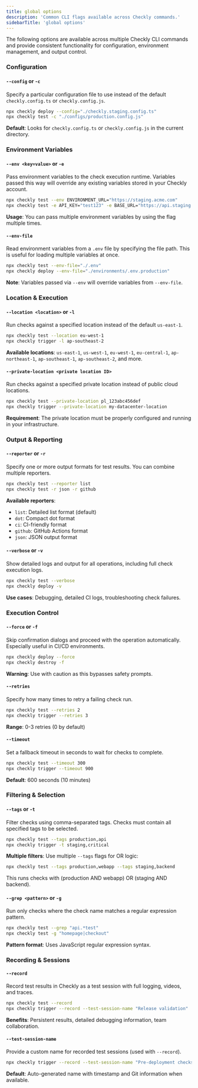 ```yaml
---
title: global options
description: 'Common CLI flags available across Checkly commands.'
sidebarTitle: 'global options'
---
```


The following options are available across multiple Checkly CLI commands and provide consistent functionality for configuration, environment management, and output control.

### Configuration

#### `--config` or `-c`
Specify a particular configuration file to use instead of the default `checkly.config.ts` or `checkly.config.js`.

```bash
npx checkly deploy --config="./checkly.staging.config.ts"
npx checkly test -c "./configs/production.config.js"
```

**Default**: Looks for `checkly.config.ts` or `checkly.config.js` in the current directory.

### Environment Variables

#### `--env <key=value>` or `-e`
Pass environment variables to the check execution runtime. Variables passed this way will override any existing variables stored in your Checkly account.

```bash
npx checkly test --env ENVIRONMENT_URL="https://staging.acme.com"
npx checkly test -e API_KEY="test123" -e BASE_URL="https://api.staging.com"
```

**Usage**: You can pass multiple environment variables by using the flag multiple times.

#### `--env-file`
Read environment variables from a `.env` file by specifying the file path. This is useful for loading multiple variables at once.

```bash
npx checkly test --env-file="./.env"
npx checkly deploy --env-file="./environments/.env.production"
```

**Note**: Variables passed via `--env` will override variables from `--env-file`.

### Location & Execution

#### `--location <location>` or `-l`
Run checks against a specified location instead of the default `us-east-1`.

```bash
npx checkly test --location eu-west-1
npx checkly trigger -l ap-southeast-2
```

**Available locations**: `us-east-1`, `us-west-1`, `eu-west-1`, `eu-central-1`, `ap-northeast-1`, `ap-southeast-1`, `ap-southeast-2`, and more.

#### `--private-location <private location ID>`
Run checks against a specified private location instead of public cloud locations.

```bash
npx checkly test --private-location pl_123abc456def
npx checkly trigger --private-location my-datacenter-location
```

**Requirement**: The private location must be properly configured and running in your infrastructure.

### Output & Reporting

#### `--reporter` or `-r`
Specify one or more output formats for test results. You can combine multiple reporters.

```bash
npx checkly test --reporter list
npx checkly test -r json -r github
```

**Available reporters**:
- `list`: Detailed list format (default)
- `dot`: Compact dot format
- `ci`: CI-friendly format
- `github`: GitHub Actions format
- `json`: JSON output format

#### `--verbose` or `-v`
Show detailed logs and output for all operations, including full check execution logs.

```bash
npx checkly test --verbose
npx checkly deploy -v
```

**Use cases**: Debugging, detailed CI logs, troubleshooting check failures.

### Execution Control

#### `--force` or `-f`
Skip confirmation dialogs and proceed with the operation automatically. Especially useful in CI/CD environments.

```bash
npx checkly deploy --force
npx checkly destroy -f
```

**Warning**: Use with caution as this bypasses safety prompts.

#### `--retries`
Specify how many times to retry a failing check run.

```bash
npx checkly test --retries 2
npx checkly trigger --retries 3
```

**Range**: 0-3 retries (0 by default)

#### `--timeout`
Set a fallback timeout in seconds to wait for checks to complete.

```bash
npx checkly test --timeout 300
npx checkly trigger --timeout 900
```

**Default**: 600 seconds (10 minutes)

### Filtering & Selection

#### `--tags` or `-t`
Filter checks using comma-separated tags. Checks must contain all specified tags to be selected.

```bash
npx checkly test --tags production,api
npx checkly trigger -t staging,critical
```

**Multiple filters**: Use multiple `--tags` flags for OR logic:
```bash
npx checkly test --tags production,webapp --tags staging,backend
```
This runs checks with (production AND webapp) OR (staging AND backend).

#### `--grep <pattern>` or `-g`
Run only checks where the check name matches a regular expression pattern.

```bash
npx checkly test --grep "api.*test"
npx checkly test -g "homepage|checkout"
```

**Pattern format**: Uses JavaScript regular expression syntax.

### Recording & Sessions

#### `--record`
Record test results in Checkly as a test session with full logging, videos, and traces.

```bash
npx checkly test --record
npx checkly trigger --record --test-session-name "Release validation"
```

**Benefits**: Persistent results, detailed debugging information, team collaboration.

#### `--test-session-name`
Provide a custom name for recorded test sessions (used with `--record`).

```bash
npx checkly trigger --record --test-session-name "Pre-deployment checks"
```

**Default**: Auto-generated name with timestamp and Git information when available.